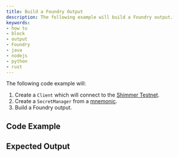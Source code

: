```yaml
---
title: Build a Foundry Output
description: The following example will build a Foundry output.
keywords:
- how to
- block
- output
- Foundry
- java
- nodejs
- python
- rust
---
```


The following code example will:

1. Create a `Client` which will connect to the [Shimmer Testnet](https://api.testnet.shimmer.network).
2. Create a `SecretManager` from a [mnemonic](02_generate_mnemonic.mdx).
3. Build a Foundry output.

## Code Example

<Tabs groupId="language">
    <TabItem value="rust" label="Rust">
        <RustCode/>
    </TabItem>
    <TabItem value="nodejs" label="Nodejs">
        <NodejsCode/>
    </TabItem>
    <TabItem value="python" label="Python">
        <PythonCode/>
    </TabItem>
    <TabItem value="java" label="Java">
        <JavaCode/>
    </TabItem>
</Tabs>

## Expected Output

<Tabs groupId="language">
    <TabItem value="rust" label="Rust">
        <RustOutput/>
    </TabItem>
    <TabItem value="nodejs" label="Nodejs">
        <NodejsOutput/>
    </TabItem>
    <TabItem value="python" label="Python">
        <PythonOutput/>
    </TabItem>
    <TabItem value="java" label="Java">
        <JavaOutput/>
    </TabItem>
</Tabs>
